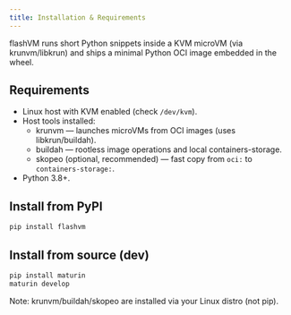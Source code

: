 ```yaml
---
title: Installation & Requirements
---
```


flashVM runs short Python snippets inside a KVM microVM (via krunvm/libkrun) and ships a minimal Python OCI image embedded in the wheel.

## Requirements

- Linux host with KVM enabled (check `/dev/kvm`).
- Host tools installed:
  - krunvm — launches microVMs from OCI images (uses libkrun/buildah).
  - buildah — rootless image operations and local containers-storage.
  - skopeo (optional, recommended) — fast copy from `oci:` to `containers-storage:`.
- Python 3.8+.

## Install from PyPI

```bash
pip install flashvm
```

## Install from source (dev)

```bash
pip install maturin
maturin develop
```

Note: krunvm/buildah/skopeo are installed via your Linux distro (not pip).
